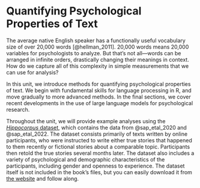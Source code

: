 # Quantifying Psychological Properties of Text {#sec-quantification .unnumbered}

The average native English speaker has a functionally useful vocabulary size of over 20,000 words [@hellman_2011]. 20,000 words means 20,000 variables for psychologists to analyze. But that's not all---words can be arranged in infinite orders, drastically changing their meanings in context. How do we capture all of this complexity in simple measurements that we can use for analysis? 

In this unit, we introduce methods for quantifying psychological properties of text. We begin with fundamental skills for language processing in R, and move gradually to more advanced methods. In the final sections, we cover recent developments in the use of large language models for psychological research.

Throughout the unit, we will provide example analyses using the [_Hippocorpus_ dataset](https://www.microsoft.com/en-us/download/details.aspx?id=105291), which contains the data from @sap_etal_2020 and @sap_etal_2022. The dataset consists primarily of texts written by online participants, who were instructed to write either true stories that happened to them recently or fictional stories about a comparable topic. Participants then retold the true stories several months later. The dataset also includes a variety of psychological and demographic characteristics of the participants, including gender and openness to experience. The dataset itself is not included in the book's files, but you can easily download it from [the website](https://www.microsoft.com/en-us/download/details.aspx?id=105291) and follow along.